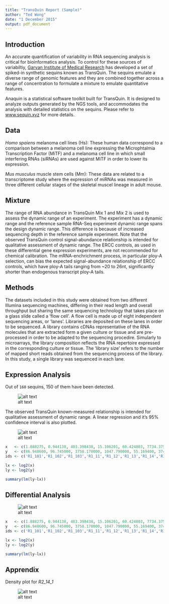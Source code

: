 ```yaml
---
title: "TransQuin Report (Sample)"
author: "Ted Wong"
date: "1 December 2015"
output: pdf_document
---
```


Introduction
---

An accurate quantification of variability in RNA sequencing analysis is critical for bioinformatics analysis. To control for these sources of variabiltiy, [Garvan Institute of Medical Research](www.garvan.org.au) has developed a set of spiked-in synthetic sequins known as TransQuin. The sequins emulate a diverse range of genomic features and they are combined together across a range of concentration to formulate a mixture to emulate quantitative features.    

Anaquin is a statistical software toolkit built for TransQuin. It is designed to analyze outputs generated by the NGS tools, and accommodates the analysis with detailed statistics on the sequins. Please refer to [www.sequin.xyz](www.sequin.xyz) for more details.

Data
---

_Homo spaiens_ melanoma cell lines (Hs): These human data correspond to a comparison between a melanoma cell line expressing the Microphtalmia Transcription Factor (MiTF) and a melanoma cell line in which small interfering RNAs (siRNAs) are used against MiTF in order to lower its expression.

_Mus musculus_ muscle stem cells (Mm): These data are related to a transcriptome study where the expression of miRNAs was measured in three different cellular stages of the skeletal muscel lineage in adult mouse.

Mixture
---

The range of RNA abundance in TransQuin Mix 1 and Mix 2 is used to assess the dynamic range of an experiment. The experiment has a dynamic range and the reference sample RNA-Seq experiment dynamic range spans the design dynamic range. This difference is because of increased sequencing depth in the reference sample experiment. Note that the observed TransQuin control signal-abundance relationship is intended for qualitative assessment of dynamic range. The ERCC controls, as used in these differential gene expression experiments, are not recommended for chemical calibration. The mRNA-enchrichment process, in particular ploy-A selection, can bias the expected signal-abundance relationship of ERCC controls, which have ploy-A tails ranging from ~20 to 26nt, significantly shorter than endogenous transcript ploy-A tails.

Methods
---

The datasets included in this study were obtained from two different Illumina sequencing machines, differing in their read length and overall throughput but sharing the same sequencing technology that takes place on a glass slide called a 'flow cell'. A flow cell is made up of eight independent sequencing areas, or 'lanes'. Libraries are deposited on these lanes in order to be sequenced. A library contains cDNAs representative of the RNA molecules that are extracted form a given culture or tissue and are pre-processed in order to be adapted to the sequencing procedire. Simularly to microarrays, the library composition reflects the RNA repertoire expressed in the corresponding culture or tissue. The 'library size' refers to the number of mapped short reads obtained from the sequencing process of the library. In this study, a single library was sequenced in each lane.

Expression Analysis
---

Out of `160` sequins, 150 of them have been detected. 




![alt text](4.png)


The observed TransQuin known-measured relationship is intended for qualitative assessment of dynamic range. A linear regression and it's 95% confidence interval is also plotted.

![alt text](2.jpeg)

```r

x   <- c(1.888275, 0.944138, 483.398438, 15.106201, 60.424803, 7734.375000, 241.699219, 30.212402, 15.106201, 30.212402, 1933.593750, 3.776550, 0.059009, 3867.187424, 966.796875, 1933.593750, 120.849609, 15.106201, 241.699219, 0.944138, 0.944138, 15468.749695, 15468.750000, 0.118017, 241.699219, 120.849609, 3867.187500, 120.849609, 7.553101, 120.849609, 483.398438, 15.106201, 7.553101, 483.398438, 1.888275, 60.424805, 30937.501465, 241.699219, 1.888275, 30.212402, 0.472069, 1933.593750, 15468.750000, 483.398438, 30.212402, 15.106201, 30937.500000, 0.944138, 1.888275, 7.553101, 0.118017, 0.059009, 0.236034, 60.424805, 0.472069, 0.472069, 0.236034, 966.796875, 0.118017, 483.398438, 0.944138, 0.472069, 3867.187424, 120.849607, 966.796875, 3.776550, 0.236034, 0.236034, 966.796875, 3.776550, 0.059009, 3.776550, 0.472069)
y   <- c(86.948600, 96.745000, 3758.170000, 1047.790000, 55.169400, 37407.900000, 3300.120000, 622.477000, 93.213000, 1931.880000, 1347.260000, 150.979000, 15.291200, 32651.300000, 72767.000000, 1778.630000, 2401.030000, 16.294400, 46.419400, 37.670300, 12.636600, 28808.500000, 117754.000000, 20.118800, 7491.470000, 362.366000, 20204.100000, 167.120000, 18.230800, 667.599000, 185.609000, 11.608000, 8.385230, 1019.990000, 49.321800, 347.963000, 117035.000000, 5955.880000, 15.483600, 149.082000, 29.018600, 21487.600000, 72072.400000, 12446.100000, 104.500000, 44.028500, 8276.940000, 48.998700, 22.042000, 26.603200, 6.039840, 23.970400, 15.998700, 1530.130000, 36.039300, 39.259000, 20.760100, 588.915000, 25.234100, 6244.650000, 59.636800, 14.562000, 255.073000, 69.996900, 6775.150000, 17.383300, 21.860800, 18.929000, 3667.450000, 40.991600, 18.488000, 20.520900, 20.789300)
ids <- c('R1_101','R1_102','R1_103','R1_11','R1_12','R1_13','R1_14','R1_22','R1_23','R1_24','R1_31','R1_32','R1_33','R1_41','R1_42','R1_43','R1_51','R1_52','R1_53','R1_61','R1_62','R1_63','R1_71','R1_72','R1_73','R1_81','R1_82','R1_83','R1_91','R1_92','R1_93','R2_1','R2_105','R2_115','R2_116','R2_117','R2_14','R2_150','R2_151','R2_152','R2_153','R2_154','R2_18','R2_19','R2_20','R2_24','R2_26','R2_27','R2_28','R2_32','R2_33','R2_37','R2_38','R2_41','R2_42','R2_45','R2_46','R2_47','R2_53','R2_54','R2_57','R2_59','R2_6','R2_60','R2_63','R2_65','R2_67','R2_68','R2_7','R2_71','R2_72','R2_73','R2_76')

lx <- log2(x)
ly <- log2(y)

summary(lm(ly~lx))
```

\newpage

Differential Analysis
---

![alt text](3.jpeg)

```r

x   <- c(1.888275, 0.944138, 483.398438, 15.106201, 60.424803, 7734.375000, 241.699219, 30.212402, 15.106201, 30.212402, 1933.593750, 3.776550, 0.059009, 3867.187424, 966.796875, 1933.593750, 120.849609, 15.106201, 241.699219, 0.944138, 0.944138, 15468.749695, 15468.750000, 0.118017, 241.699219, 120.849609, 3867.187500, 120.849609, 7.553101, 120.849609, 483.398438, 15.106201, 7.553101, 483.398438, 1.888275, 60.424805, 30937.501465, 241.699219, 1.888275, 30.212402, 0.472069, 1933.593750, 15468.750000, 483.398438, 30.212402, 15.106201, 30937.500000, 0.944138, 1.888275, 7.553101, 0.118017, 0.059009, 0.236034, 60.424805, 0.472069, 0.472069, 0.236034, 966.796875, 0.118017, 483.398438, 0.944138, 0.472069, 3867.187424, 120.849607, 966.796875, 3.776550, 0.236034, 0.236034, 966.796875, 3.776550, 0.059009, 3.776550, 0.472069)
y   <- c(86.948600, 96.745000, 3758.170000, 1047.790000, 55.169400, 37407.900000, 3300.120000, 622.477000, 93.213000, 1931.880000, 1347.260000, 150.979000, 15.291200, 32651.300000, 72767.000000, 1778.630000, 2401.030000, 16.294400, 46.419400, 37.670300, 12.636600, 28808.500000, 117754.000000, 20.118800, 7491.470000, 362.366000, 20204.100000, 167.120000, 18.230800, 667.599000, 185.609000, 11.608000, 8.385230, 1019.990000, 49.321800, 347.963000, 117035.000000, 5955.880000, 15.483600, 149.082000, 29.018600, 21487.600000, 72072.400000, 12446.100000, 104.500000, 44.028500, 8276.940000, 48.998700, 22.042000, 26.603200, 6.039840, 23.970400, 15.998700, 1530.130000, 36.039300, 39.259000, 20.760100, 588.915000, 25.234100, 6244.650000, 59.636800, 14.562000, 255.073000, 69.996900, 6775.150000, 17.383300, 21.860800, 18.929000, 3667.450000, 40.991600, 18.488000, 20.520900, 20.789300)
ids <- c('R1_101','R1_102','R1_103','R1_11','R1_12','R1_13','R1_14','R1_22','R1_23','R1_24','R1_31','R1_32','R1_33','R1_41','R1_42','R1_43','R1_51','R1_52','R1_53','R1_61','R1_62','R1_63','R1_71','R1_72','R1_73','R1_81','R1_82','R1_83','R1_91','R1_92','R1_93','R2_1','R2_105','R2_115','R2_116','R2_117','R2_14','R2_150','R2_151','R2_152','R2_153','R2_154','R2_18','R2_19','R2_20','R2_24','R2_26','R2_27','R2_28','R2_32','R2_33','R2_37','R2_38','R2_41','R2_42','R2_45','R2_46','R2_47','R2_53','R2_54','R2_57','R2_59','R2_6','R2_60','R2_63','R2_65','R2_67','R2_68','R2_7','R2_71','R2_72','R2_73','R2_76')

lx <- log2(x)
ly <- log2(y)

summary(lm(ly~lx))
```

\newpage

Apprendix
---

Density plot for _R2_14_1_

![alt text](1.jpeg)

